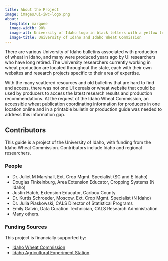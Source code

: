 ```yaml
---
title: About the Project
image: images/ui-iwc-logo.png
about:
  template: marquee
  image-width: 90%
  image-alt: University of Idaho logo in black letters with a yellow letter \"I\"; Idaho Wheat Commission logo with image of a wheat awn and mountains in orange, and the words \"Idaho Wheat\" in turquoise
  image-title: University of Idaho and Idaho Wheat Commission
---
```



<p>There are various University of Idaho bulletins associated with production of wheat in Idaho, and many were produced years ago by UI researchers who have long retired. The University researchers currently working in wheat production are located throughout the state, each with their own websites and research projects specific to their area of expertise.</p>

<p>With the many scattered resources and old bulletins that are hard to find and access, there was not one UI cereals or wheat website that could be used by producers to access the latest research results and production recommendations. At the request of the Idaho Wheat Commission, an accessible wheat publication coordinating information for producers in one location online and in a printable bulletin or production guide was needed to address this information gap.</p>

## Contributors

This guide is a project of the University of Idaho, with funding from the Idaho Wheat Commission. Contributors include Idaho and regional researchers.  

### People  

- Dr. Juliet M Marshall, Ext. Crop Mgmt. Specialist (SC and E Idaho)  
- Douglas Finkelnburg, Area Extension Educator, Cropping Systems (N Idaho)  
- Justin Hatch, Extension Educator, Caribou County  
- Dr. Kurtis Schroeder, Moscow, Ext. Crop Mgmt. Specialist (N Idaho)  
- Dr. Julia Piaskowski, CALS Director of Statistical Programs  
- Emily Galvin, Data Curation Technician, CALS Research Administration  
- Many others.  

### Funding Sources

This project is financially supported by:  

- [Idaho Wheat Commission](https://www.idahowheat.org/)  
- [Idaho Agricultural Experiment Station](https://www.uidaho.edu/cals/idaho-agricultural-experiment-station)
